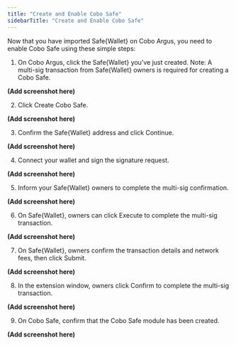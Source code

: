 ```yaml
---
title: "Create and Enable Cobo Safe"
sidebarTitle: "Create and Enable Cobo Safe"
---
```



Now that you have imported Safe&#123;Wallet&#125; on Cobo Argus, you need to enable Cobo Safe using these simple steps:

1. On Cobo Argus, click the Safe&#123;Wallet&#125; you’ve just created. Note: A multi-sig transaction from Safe&#123;Wallet&#125; owners is required for creating a Cobo Safe.

**(Add screenshot here)**

2. Click Create Cobo Safe.

**(Add screenshot here)**

3. Confirm the Safe&#123;Wallet&#125; address and click Continue.

**(Add screenshot here)**

4. Connect your wallet and sign the signature request.

**(Add screenshot here)**

5. Inform your Safe&#123;Wallet&#125; owners to complete the multi-sig confirmation.

**(Add screenshot here)**

6. On Safe&#123;Wallet&#125;, owners can click Execute to complete the multi-sig transaction.

**(Add screenshot here)**

7. On Safe&#123;Wallet&#125;, owners confirm the transaction details and network fees, then click Submit.

**(Add screenshot here)**

8. In the extension window, owners click Confirm to complete the multi-sig transaction.

**(Add screenshot here)**

9. On Cobo Safe, confirm that the Cobo Safe module has been created.

**(Add screenshot here)**
